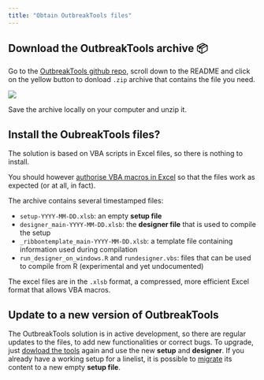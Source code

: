 ```yaml
---
title: "Obtain OutbreakTools files"
---
```


## Download the OutbreakTools archive 📦 {#sec-download}

Go to the [OutbreakTools github repo](https://github.com/epicentre-msf/outbreak-tools), scroll down to the README and click on the yellow button to donload `.zip` archive that contains the file you need.

![](images/img-001-download.png)

Save the archive locally on your computer and unzip it.

## Install the OubreakTools files?

The solution is based on VBA scripts in Excel files, so there is nothing to install.

You should however [authorise VBA macros in Excel](https://support.microsoft.com/en-us/office/enable-or-disable-macros-in-microsoft-365-files-12b036fd-d140-4e74-b45e-16fed1a7e5c6) so that the files work as expected (or at all, in fact).

The archive contains several timestamped files:

-   `setup-YYYY-MM-DD.xlsb`: an empty **setup file**
-   `designer_main-YYYY-MM-DD.xlsb`: the **designer file** that is used to compile the setup
-   `_ribbontemplate_main-YYYY-MM-DD.xlsb`: a template file containing information used during compilation
-   `run_designer_on_windows.R` and `rundesigner.vbs`: files that can be used to compile from R (experimental and yet undocumented)

::: callout-note
The excel files are in the `.xlsb` format, a compressed, more efficient Excel format that allows VBA macros.
:::

## Update to a new version of OutbreakTools

The OutbreakTools solution is in active development, so there are regular updates to the files, to add new functionalities or correct bugs. To upgrade, just [dowload the tools](https://github.com/epicentre-msf/outbreak-tools) again and use the new **setup** and **designer**. If you already have a working setup for a linelist, it is possible to [migrate](../how_to/migrate_setup.qmd) its content to a new empty **setup file**.
